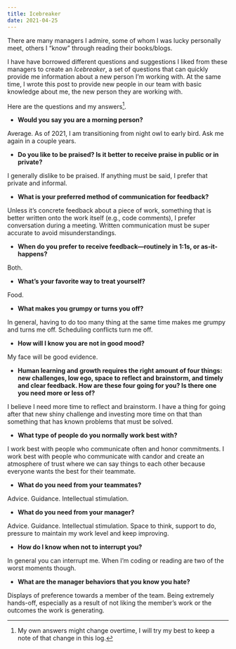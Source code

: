 ```yaml
---
title: Icebreaker
date: 2021-04-25
---
```


There are many managers I admire, some of whom I was lucky personally meet, others I "know" through reading their books/blogs.

I have have borrowed different questions and suggestions I liked from these managers to create an *Icebreaker*, a set of questions that can quickly provide me information about a new person I'm working with. At the same time, I wrote this post to provide new people in our team with basic knowledge about me, the new person they are working with.

Here are the questions and my answers[^change].

[^change]: My own answers might change overtime, I will try my best to keep a note of that change in this log.

* **Would you say you are a morning person?**

Average. As of 2021, I am transitioning from night owl to early bird. Ask me again in a couple years.

- **Do you like to be praised? Is it better to receive praise in public or in private?**

I generally dislike to be praised. If anything must be said, I prefer that private and informal.

- **What is your preferred method of communication for feedback?**

Unless it's concrete feedback about a piece of work, something that is better written onto the work itself (e.g., code comments), I prefer conversation during a meeting. Written communication must be super accurate to avoid misunderstandings.

- **When do you prefer to receive feedback—routinely in 1:1s, or as-it-happens?**

Both.

- **What’s your favorite way to treat yourself?**

Food.

- **What makes you grumpy or turns you off?**

In general, having to do too many thing at the same time makes me grumpy and turns me off. Scheduling conflicts turn me off.

- **How will I know you are not in good mood?**

My face will be good evidence.

- **Human learning and growth requires the right amount of four things: new challenges, low ego, space to reflect and brainstorm, and timely and clear feedback. How are these four going for you? Is there one you need more or less of?**

I believe I need more time to reflect and brainstorm. I have a thing for going after that new shiny challenge and investing more time on that than something that has known problems that must be solved.

- **What type of people do you normally work best with?**

I work best with people who communicate often and honor commitments. I work best with people who communicate with candor and create an atmosphere of trust where we can say things to each other because everyone wants the best for their teammate.

- **What do you need from your teammates?**

Advice. Guidance. Intellectual stimulation.

- **What do you need from your manager?**

Advice. Guidance. Intellectual stimulation. Space to think, support to do, pressure to maintain my work level and keep improving.

- **How do I know when not to interrupt you?**

In general you can interrupt me. When I'm coding or reading are two of the worst moments though.

- **What are the manager behaviors that you know you hate?**

Displays of preference towards a member of the team. Being extremely hands-off, especially as a result of not liking the member's work or the outcomes the work is generating.
